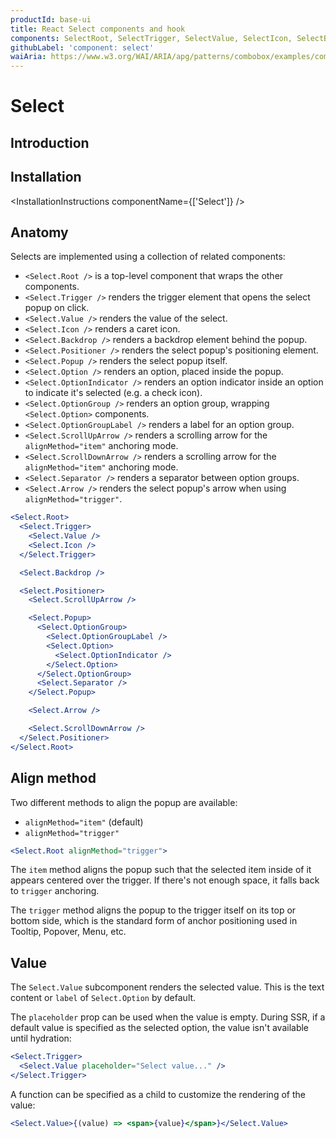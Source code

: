 ```yaml
---
productId: base-ui
title: React Select components and hook
components: SelectRoot, SelectTrigger, SelectValue, SelectIcon, SelectBackdrop, SelectPositioner, SelectPopup, SelectOption, SelectOptionIndicator, SelectOptionGroup, SelectOptionGroupLabel, SelectScrollUpArrow, SelectScrollDownArrow, SelectSeparator, SelectArrow
githubLabel: 'component: select'
waiAria: https://www.w3.org/WAI/ARIA/apg/patterns/combobox/examples/combobox-select-only/
---
```


# Select

<Description />

<ComponentLinkHeader design={false} />

## Introduction

<Demo demo="SelectIntroduction" defaultCodeOpen="false" bg="gradient" />

## Installation

<InstallationInstructions componentName={['Select']} />

## Anatomy

Selects are implemented using a collection of related components:

- `<Select.Root />` is a top-level component that wraps the other components.
- `<Select.Trigger />` renders the trigger element that opens the select popup on click.
- `<Select.Value />` renders the value of the select.
- `<Select.Icon />` renders a caret icon.
- `<Select.Backdrop />` renders a backdrop element behind the popup.
- `<Select.Positioner />` renders the select popup's positioning element.
- `<Select.Popup />` renders the select popup itself.
- `<Select.Option />` renders an option, placed inside the popup.
- `<Select.OptionIndicator />` renders an option indicator inside an option to indicate it's selected (e.g. a check icon).
- `<Select.OptionGroup />` renders an option group, wrapping `<Select.Option>` components.
- `<Select.OptionGroupLabel />` renders a label for an option group.
- `<Select.ScrollUpArrow />` renders a scrolling arrow for the `alignMethod="item"` anchoring mode.
- `<Select.ScrollDownArrow />` renders a scrolling arrow for the `alignMethod="item"` anchoring mode.
- `<Select.Separator />` renders a separator between option groups.
- `<Select.Arrow />` renders the select popup's arrow when using `alignMethod="trigger"`.

```jsx
<Select.Root>
  <Select.Trigger>
    <Select.Value />
    <Select.Icon />
  </Select.Trigger>

  <Select.Backdrop />

  <Select.Positioner>
    <Select.ScrollUpArrow />

    <Select.Popup>
      <Select.OptionGroup>
        <Select.OptionGroupLabel />
        <Select.Option>
          <Select.OptionIndicator />
        </Select.Option>
      </Select.OptionGroup>
      <Select.Separator />
    </Select.Popup>

    <Select.Arrow />

    <Select.ScrollDownArrow />
  </Select.Positioner>
</Select.Root>
```

## Align method

Two different methods to align the popup are available:

- `alignMethod="item"` (default)
- `alignMethod="trigger"`

```jsx
<Select.Root alignMethod="trigger">
```

The `item` method aligns the popup such that the selected item inside of it appears centered over the trigger. If there's not enough space, it falls back to `trigger` anchoring.

The `trigger` method aligns the popup to the trigger itself on its top or bottom side, which is the standard form of anchor positioning used in Tooltip, Popover, Menu, etc.

## Value

The `Select.Value` subcomponent renders the selected value. This is the text content or `label` of `Select.Option` by default.

The `placeholder` prop can be used when the value is empty. During SSR, if a default value is specified as the selected option, the value isn't available until hydration:

```jsx
<Select.Trigger>
  <Select.Value placeholder="Select value..." />
</Select.Trigger>
```

A function can be specified as a child to customize the rendering of the value:

```jsx
<Select.Value>{(value) => <span>{value}</span>}</Select.Value>
```
